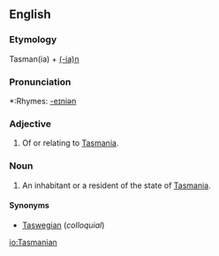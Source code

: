 ==English==
===Etymology===
Tasman(ia) + [[-ian|(-ia)n]]

===Pronunciation===
*:Rhymes: [[Rhymes:English:-eɪniən|-eɪniən]]

===Adjective===
{{en-adj}}
#Of or relating to [[Tasmania]].

===Noun===
{{en-noun}}
#An inhabitant or a resident of the state of [[Tasmania]].

====Synonyms====
*[[Taswegian]] (''colloquial'')

[[io:Tasmanian]]